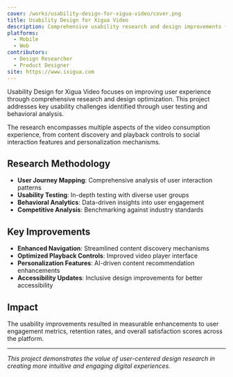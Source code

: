 ```yaml
---
cover: /works/usability-design-for-xigua-video/cover.png
title: Usability Design for Xigua Video
description: Comprehensive usability research and design improvements for Xigua Video platform.
platforms:
  - Mobile
  - Web
contributors:
  - Design Researcher
  - Product Designer
site: https://www.ixigua.com
---
```


Usability Design for Xigua Video focuses on improving user experience through comprehensive research and design optimization. This project addresses key usability challenges identified through user testing and behavioral analysis.

The research encompasses multiple aspects of the video consumption experience, from content discovery and playback controls to social interaction features and personalization mechanisms.

## Research Methodology

- **User Journey Mapping**: Comprehensive analysis of user interaction patterns
- **Usability Testing**: In-depth testing with diverse user groups
- **Behavioral Analytics**: Data-driven insights into user engagement
- **Competitive Analysis**: Benchmarking against industry standards

## Key Improvements

- **Enhanced Navigation**: Streamlined content discovery mechanisms
- **Optimized Playback Controls**: Improved video player interface
- **Personalization Features**: AI-driven content recommendation enhancements
- **Accessibility Updates**: Inclusive design improvements for better accessibility

## Impact

The usability improvements resulted in measurable enhancements to user engagement metrics, retention rates, and overall satisfaction scores across the platform.

---

*This project demonstrates the value of user-centered design research in creating more intuitive and engaging digital experiences.*
